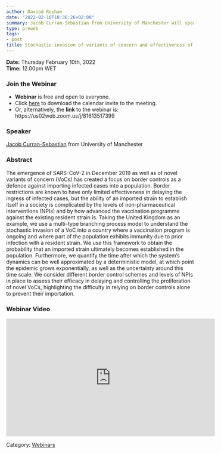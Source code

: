 ```yaml
---
author: Davood Roshan
date: "2022-02-10T18:36:26+02:00"
summary: Jacob Curran-Sebastian from University of Manchester will speak on the use of a multi-type branching process model to understand the stochastic invasion of SARS-CoV-2 variants of concern into a country where a vaccination program is ongoing and where part of the population exhibits immunity due to prior infection with a resident strain. 
type: preweb
tags:
- post
title: Stochastic invasion of variants of concern and effectiveness of border controls in a population with heterogeneous immunity.
---
```

**Date:** Thursday February 10th, 2022 <br>
**Time:** 12.00pm WET <br>

### Join the Webinar

  - **Webinar** is free and open to everyone. 
  - Click [here](/webinars/posts/webinar11_calendar.ics) to download the calendar invite to the meeting. 
  - Or, alternatively, the **link** to the webinar is: https://us02web.zoom.us/j/81613517399 <br>


### Speaker
[Jacob Curran-Sebastian](https://twitter.com/CurranSebastian) from University of Manchester


### Abstract
The emergence of SARS-CoV-2 in December 2019 as well as of novel variants of concern (VoCs) has created a focus on border controls as a defence against importing infected cases into a population. Border restrictions are known to have only limited effectiveness in delaying the ingress of infected cases, but the ability of an imported strain to establish itself in a society is complicated by the levels of non-pharmaceutical interventions (NPIs) and by how advanced the vaccination programme against the existing resident strain is. Taking the United Kingdom as an example, we use a multi-type branching process model to understand the stochastic invasion of a VoC into a country where a vaccination program is ongoing and where part of the population exhibits immunity due to prior infection with a resident strain. We use this framework to obtain the probability that an imported strain ultimately becomes established in the population. Furthermore, we quantify the time after which the system’s dynamics can be well approximated by a deterministic model, at which point the epidemic grows exponentially, as well as the uncertainty around this time scale. We consider different border control schemes and levels of NPIs in place to assess their efficacy in delaying and controlling the proliferation of novel VoCs, highlighting the difficulty in relying on border controls alone to prevent their importation.

### Webinar Video
<iframe width="560" height="315" src="https://www.youtube.com/embed/qc0ZuoL01NA" title="YouTube video player" frameborder="0" allow="accelerometer; autoplay; clipboard-write; encrypted-media; gyroscope; picture-in-picture" allowfullscreen></iframe>



Category: [<u>Webinars</u>](/webinars/)
